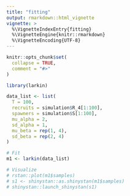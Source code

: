 ```yaml
---
title: "fitting"
output: rmarkdown::html_vignette
vignette: >
  %\VignetteIndexEntry{fitting}
  %\VignetteEngine{knitr::rmarkdown}
  %\VignetteEncoding{UTF-8}
---
```


```r
knitr::opts_chunk$set(
  collapse = TRUE,
  comment = "#>"
)
```

```r
library(larkin)
```

```r
data_list <- list(
  T = 100,
  recruits = simulation$R_4[1:100],
  spawners = simulation$S[1:100],
  mu_alpha = 2,
  sd_alpha = 1,
  mu_beta = rep(1, 4),
  sd_beta = rep(2, 4)
)

```

```r
# Fit
m1 <- larkin(data_list)

# Visualize
# rstan::plot(m1$samples)
# s1 <- shinystan::as.shinystan(m1$samples)
# shinystan::launch_shinystan(s1)

```
